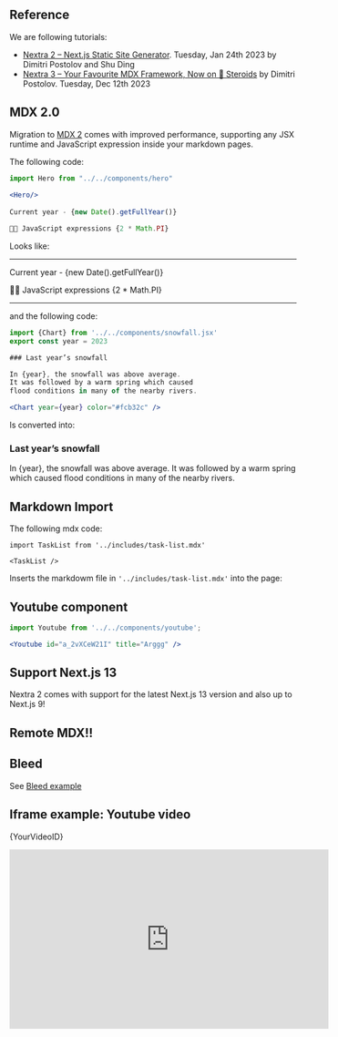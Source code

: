 ## Reference

We are following tutorials:

- [Nextra 2 – Next.js Static Site Generator](https://the-guild.dev/blog/nextra-2). Tuesday, Jan 24th 2023
by Dimitri Postolov and Shu Ding
- [Nextra 3 – Your Favourite MDX Framework, Now on 🧪 Steroids](https://the-guild.dev/blog/nextra-3) by Dimitri Postolov. Tuesday, Dec 12th 2023

## MDX 2.0

Migration to [MDX 2](https://mdxjs.com/blog/v2) comes with improved performance, supporting any JSX runtime and JavaScript expression inside your markdown pages.

The following code:

```jsx
import Hero from "../../components/hero"
 
<Hero/>
 
Current year - {new Date().getFullYear()}

🧑‍💻 JavaScript expressions {2 * Math.PI}
```

Looks like:

___
 
<Hero/>
 
Current year - {new Date().getFullYear()}

🧑‍💻 JavaScript expressions {2 * Math.PI} 

___

and the following code:

```jsx
import {Chart} from '../../components/snowfall.jsx'
export const year = 2023

### Last year’s snowfall

In {year}, the snowfall was above average.
It was followed by a warm spring which caused
flood conditions in many of the nearby rivers.

<Chart year={year} color="#fcb32c" />
```

Is converted into:


### Last year’s snowfall

In {year}, the snowfall was above average.
It was followed by a warm spring which caused
flood conditions in many of the nearby rivers.

<Chart year={year} color="#fcb32c" />

## Markdown Import

The following mdx code:

```mdx
import TaskList from '../includes/task-list.mdx'
 
<TaskList />
```

Inserts the markdowm file in `'../includes/task-list.mdx'` into the page:

 
<TaskList />

## Youtube component

```jsx
import Youtube from '../../components/youtube';

<Youtube id="a_2vXCeW21I" title="Arggg" />
```


<Youtube id="a_2vXCeW21I" title="Arggg" />

## Support Next.js 13

Nextra 2 comes with support for the latest Next.js 13 version and also up to Next.js 9!

## Remote MDX!!

## Bleed

See [Bleed example](/nextra-playground/bleed)

## Iframe example: Youtube video


{YourVideoID}

<iframe 
width="560" 
height="315" 
src="https://www.youtube.com/embed/a_2vXCeW21I" 
title="YouTube video player" 
frameBorder="0" 
allow="accelerometer; autoplay; clipboard-write; encrypted-media; gyroscope; picture-in-picture" 
allowFullScreen>
</iframe>

